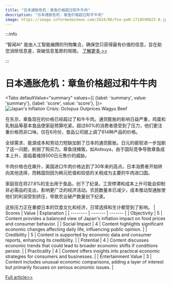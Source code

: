 ```yaml
---
title: "日本通胀危机：章鱼价格超过和牛牛肉"
description: "日本通胀危机：章鱼价格超过和牛牛肉"
image: https://image.informedainews.com/2024/06/Foo-peN-1718590823-0.jpg
---
```



:::info

“智闻AI“ 是由人工智能编撰的刊物集合，确保您只获得最有价值的信息，旨在助您消除信息差，突破信息茧房的局限。  [了解更多 >>](/)

:::

# 日本通胀危机：章鱼价格超过和牛牛肉


<Tabs
	defaultValue="summary"
	values={[
	{label: 'summary', value: 'summary'},
	{label: 'score', value: 'score'},
]}>
<TabItem value="summary">
<img
  src="https://image.informedainews.com/2024/06/Foo-peN-1718590823-0.jpg"
  alt="Japan's Inflation Crisis: Octopus Outprices Wagyu Beef"
/>



在东京，章鱼现在的价格已经超过了和牛牛肉。通货膨胀的影响日益严重，鸡蛋和乳制品等基本食品使家庭预算吃紧。超过60%的消费者感受到了压力，他们更注重价格而非口味。仅在6月份，食品公司就上调了614种产品的价格。

全球需求、能源成本和劳动力短缺加剧了日本的通货膨胀。日元的疲软进一步加剧了这一问题，削弱了购买力。章鱼烧摊贩，如Aidsuya，由于国际竞争导致章鱼成本上升，面临着维持500日元售价的威胁。

牛肉价格也在飙升，美国进口牛肉价格达到了30年来的高点。日本消费者开始转向其他选择，而韩国则因为韩元贬值和较低的关税成为主要的牛肉进口国。

家庭现在将27.8%的支出用于食品，创下了纪录。工资停滞和成本上升可能会抑制非必需品的支出，影响更广泛的经济活动。农民数量本已减少，成本推动型通胀使他们的利润受到挤压，导致农业破产数量创下纪录。

这些压力正在重塑日本的饮食文化和经济，日常选择和生计都受到了影响。
</TabItem>
<TabItem value="score">
	| Scores     | Value   | Explanation |
	| -------- | ------- | ------- |
	| Objectivity  | 5    | Content provides a balanced view of Japan's inflation impact on food prices and consumer behavior.    |
	| Social Impact | 4     | Content highlights significant economic changes affecting daily life, influencing public opinion.    |
	| Credibility    | 5    | Content is supported by economic data and consumer reports, enhancing its credibility.    |
	| Potential    | 4    | Content discusses economic trends that could lead to broader economic shifts if conditions persist.    |
	| Practicality    | 4    | Content offers insights into practical economic strategies for consumers and businesses.    |
	| Entertainment Value    | 3    | Content includes unusual economic comparisons, adding a layer of interest but primarily focuses on serious economic issues.    |
</TabItem>
</Tabs>

[Full article>>](https://asia.nikkei.com/Economy/Inflation/Japan-s-inflation-makes-octopus-costlier-than-wagyu-beef)
